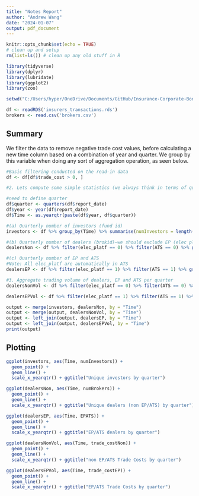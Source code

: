 ```yaml
---
title: "Notes Report"
author: "Andrew Wang"
date: "2024-01-07"
output: pdf_document
---
```


```r
knitr::opts_chunk$set(echo = TRUE)
# clean up and setup
rm(list=ls()) # clean up any old stuff in R

library(tidyverse)
library(dplyr)
library(lubridate)
library(ggplot2)
library(zoo)

setwd("C:/Users/hyper/OneDrive/Documents/GitHub/Insurance-Corporate-Bonds")

df <- readRDS('insurers_transactions.rds')
brokers <- read.csv('brokers.csv')
```

## Summary
We filter the data to remove negative trade cost values, before calculating a new time column based on a combination of year and quarter. We group by this variable when doing any sort of aggregation operation, as seen below. 

```r
#Basic filtering conducted on the read-in data 
df <- df[df$trade_cost > 0, ]

#2. Lets compute some simple statistics (we always think in terms of quarters, meaning q1, q2, q3, q4 for each year):

#need to define quarter
df$quarter <- quarters(df$report_date)
df$year <- year(df$report_date)
df$Time <- as.yearqtr(paste(df$year, df$quarter))

#(a) Quarterly number of investors (fund id)
investors <- df %>% group_by(Time) %>% summarise(numInvestors = length(unique(fund_id)))

#(b) Quarterly number of dealers (brokid)–we should exclude EP (elec pltf) and ATS
dealersNon <- df %>% filter(elec_platf == 0) %>% filter(ATS == 0) %>% group_by(Time) %>% summarise(numBrokers = length(unique(brok_id)))

#(c) Quarterly number of EP and ATS 
#Note: All elec_platf are automatically in ATS
dealersEP <- df %>% filter(elec_platf == 1) %>% filter(ATS == 1) %>% group_by(Time) %>% summarise(EPATS = length(unique(brok_id)))

#3. Aggregate trading volume of dealers, EP and ATS per quarter
dealersNonVol <- df %>% filter(elec_platf == 0) %>% filter(ATS == 0) %>% group_by(Time) %>% summarise(trns_amountNon = sum(trns_amount), trade_costNon = sum(trade_cost))

dealersEPVol <- df %>% filter(elec_platf == 1) %>% filter(ATS == 1) %>% group_by(Time) %>% summarise(trns_amountEP = sum(trns_amount), trade_costEP = sum(trade_cost))

output <- merge(investors, dealersNon, by = "Time")
output <- merge(output, dealersNonVol, by = "Time")
output <- left_join(output, dealersEP, by = "Time")
output <- left_join(output, dealersEPVol, by = "Time")
print(output)
```

## Plotting

```r
ggplot(investors, aes(Time, numInvestors)) + 
  geom_point() + 
  geom_line() +
  scale_x_yearqtr() + ggtitle("Unique investors by quarter")

ggplot(dealersNon, aes(Time, numBrokers)) + 
  geom_point() + 
  geom_line() +
  scale_x_yearqtr() + ggtitle("Unique dealers (non EP/ATS) by quarter")

ggplot(dealersEP, aes(Time, EPATS)) + 
  geom_point() + 
  geom_line() +
  scale_x_yearqtr() + ggtitle("EP/ATS dealers by quarter")

ggplot(dealersNonVol, aes(Time, trade_costNon)) + 
  geom_point() + 
  geom_line() +
  scale_x_yearqtr() + ggtitle("non EP/ATS Trade Costs by quarter")

ggplot(dealersEPVol, aes(Time, trade_costEP)) + 
  geom_point() + 
  geom_line() +
  scale_x_yearqtr() + ggtitle("EP/ATS Trade Costs by quarter")

```